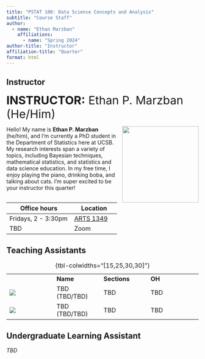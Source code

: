 ```yaml
---
title: "PSTAT 100: Data Science Concepts and Analysis"
subtitle: "Course Staff"
author:
  - name: "Ethan Marzban"
    affiliations:
      - name: "Spring 2024"
author-title: "Instructor"
affiliation-title: "Quarter"
format: html
---
```


::: panel-tabset
## Instructor

[**INSTRUCTOR:** Ethan P. Marzban (He/Him)]{style="font-size:30px"}

![](../Images/Profiles/Ethan.jpg){style="float:right;padding: 0 0 0 10px;" width="200"}

Hello! My name is **Ethan P. Marzban** (he/him), and I'm currently a PhD student in the Department of Statistics here at UCSB. My research interests span a variety of topics, including Bayesian techniques, mathematical statistics, and statistics and data science education. In my free time, I enjoy playing the piano, drinking boba, and talking about cats. I'm super excited to be your instructor this quarter!

| Office hours | Location |
|--------------|----------|
| Fridays, 2 - 3:30pm   | <a href="https://www.map.ucsb.edu/?id=1982#!m/618873?s/arts" target="_blank">ARTS 1349</a>      |
| TBD          | Zoom     |

## Teaching Assistants

|                                          |               |              |        |
|------------------|------------------|------------------|-------------------|
|                                          | **Name**      | **Sections** | **OH** |
| ![](../Images/Profiles/placeholder2.png) | TBD (TBD/TBD) | TBD          | TBD    |
| ![](../Images/Profiles/placeholder2.png) | TBD (TBD/TBD) | TBD          | TBD    |

: {tbl-colwidths="\[15,25,30,30\]"}

## Undergraduate Learning Assistant

_TBD_

:::
